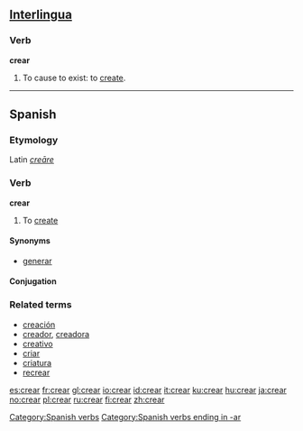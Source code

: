 ==[[Interlingua]]==

===Verb===
'''crear'''

# To cause to exist: to [[create]].

----

==Spanish==

===Etymology===
Latin ''[[creare|creāre]]''

===Verb===
'''crear'''

# To [[create]]

====Synonyms====
*[[generar]]

====Conjugation====
{{es-conj-ar|cre}}

===Related terms===
*[[creación]]
*[[creador]], [[creadora]]
*[[creativo]]
*[[criar]]
*[[criatura]]
*[[recrear]]

[[Category:Spanish verbs]]
[[Category:Spanish verbs ending in -ar]]

[[es:crear]]
[[fr:crear]]
[[gl:crear]]
[[io:crear]]
[[id:crear]]
[[it:crear]]
[[ku:crear]]
[[hu:crear]]
[[ja:crear]]
[[no:crear]]
[[pl:crear]]
[[ru:crear]]
[[fi:crear]]
[[zh:crear]]